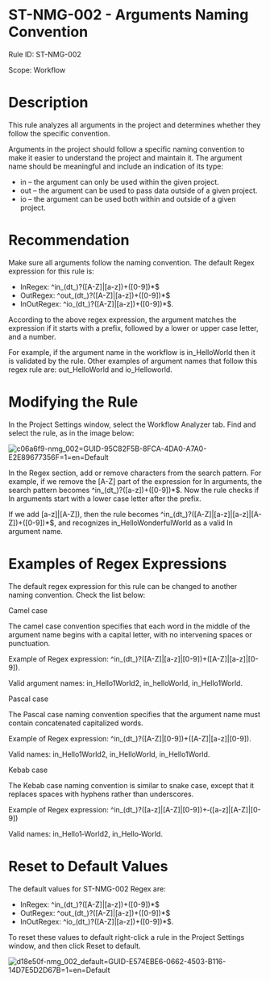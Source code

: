 ﻿# ST-NMG-002 - Arguments Naming Convention

Rule ID: ST-NMG-002

Scope: Workflow

# Description

This rule analyzes all arguments in the project and determines whether they follow the specific convention.

Arguments in the project should follow a specific naming convention to make it easier to understand the project and maintain it. The argument name should be meaningful and include an indication of its type:

* in – the argument can only be used within the given project.
* out – the argument can be used to pass data outside of a given project.
* io – the argument can be used both within and outside of a given project.

# Recommendation

Make sure all arguments follow the naming convention. The default Regex expression for this rule is:

* InRegex: ^in_(dt_)?([A-Z]|[a-z])+([0-9])*$
* OutRegex: ^out_(dt_)?([A-Z]|[a-z])+([0-9])*$
* InOutRegex: ^io_(dt_)?([A-Z]|[a-z])+([0-9])*$.

According to the above regex expression, the argument matches the expression if it starts with a prefix, followed by a lower or upper case letter, and a number.

For example, if the argument name in the workflow is in_HelloWorld then it is validated by the rule. Other examples of argument names that follow this regex rule are: out_HelloWorld and io_Helloworld.

# Modifying the Rule

In the Project Settings window, select the Workflow Analyzer tab. Find and select the rule, as in the image below:

![c06a6f9-nmg_002=GUID-95C82F5B-8FCA-4DA0-A7A0-E2E89677356F=1=en=Default](/images/c06a6f9-nmg_002=GUID-95C82F5B-8FCA-4DA0-A7A0-E2E89677356F=1=en=Default.png)

In the Regex section, add or remove characters from the search pattern. For example, if we remove the [A-Z] part of the expression for In arguments, the search pattern becomes ^in_(dt_)?([a-z])+([0-9])*$. Now the rule checks if In arguments start with a lower case letter after the prefix.

If we add [a-z]|[A-Z]), then the rule becomes ^in_(dt_)?([A-Z]|[a-z]|[a-z]|[A-Z])+([0-9])*$, and recognizes in_HelloWonderfulWorld as a valid In argument name.

# Examples of Regex Expressions

The default regex expression for this rule can be changed to another naming convention. Check the list below:

Camel case

The camel case convention specifies that each word in the middle of the argument name begins with a capital letter, with no intervening spaces or punctuation.

Example of Regex expression: ^in_(dt_)?([A-Z]|[a-z]|[0-9])+([A-Z]|[a-z]|[0-9]).

Valid argument names: in_Hello1World2, in_helloWorld, in_Hello1World.

Pascal case

The Pascal case naming convention specifies that the argument name must contain concatenated capitalized words.

Example of Regex expression: ^in_(dt_)?([A-Z]|[0-9])+([A-Z]|[a-z]|[0-9]).

Valid names: in_Hello1World2, in_HelloWorld, in_Hello1World.

Kebab case

The Kebab case naming convention is similar to snake case, except that it replaces spaces with hyphens rather than underscores.

Example of Regex expression: ^in_(dt_)?([a-z]|[A-Z]|[0-9])+‐([a-z]|[A-Z]|[0-9])

Valid names: in_Hello1‐World2, in_Hello‐World.

# Reset to Default Values

The default values for ST-NMG-002 Regex are:

* InRegex: ^in_(dt_)?([A-Z]|[a-z])+([0-9])*$
* OutRegex: ^out_(dt_)?([A-Z]|[a-z])+([0-9])*$
* InOutRegex: ^io_(dt_)?([A-Z]|[a-z])+([0-9])*$.

To reset these values to default right-click a rule in the Project Settings window, and then click Reset to default.

![d18e50f-nmg_002_default=GUID-E574EBE6-0662-4503-B116-14D7E5D2D67B=1=en=Default](/images/d18e50f-nmg_002_default=GUID-E574EBE6-0662-4503-B116-14D7E5D2D67B=1=en=Default.png)
